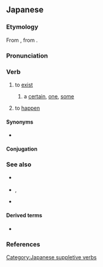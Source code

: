 ==Japanese==
{{wp|存在動詞|lang=ja}}

===Etymology===
{{ja-kanjitab|alt=有る,在る,或る,或:dated}}
From {{inh|ja|ojp|-}}, from {{inh|ja|jpx-pro|*ari}}.

===Pronunciation===
{{ja-pron|acc=a|acc_ref=DJR}}
{{ja-ojad}}

===Verb===
{{ja-verb|type=1|tr=intrans}}

# {{ja-def|有る|在る}} to [[exist]] {{q|inanimate objects}}
#: {{ja-usex|[[テーブル]]の[[上]]に[[植%木%鉢]]が'''あります'''。|テーブル の うえ に うえ%き%ばち が '''あります'''。|There '''is''' a flowerpot on top of the table.}}
#: {{ja-usex|[[汝]]に[[幸]]'''あれ'''。|なんじ に さち '''あれ'''。|I wish you happiness.|lit=May happiness '''exist''' with you.}}
#: {{ja-usex|[[私]]の[[学%校]] は [[花園]]が'''あります'''。|わたし の がっ%こう は はなぞの が '''あります'''。|My school '''has''' a flower garden.}}
## {{ja-def|或る|或}} {{q|attributive}} a [[certain]], [[one]], [[some]]
##: {{ja-usex|'''ある'''[[政%治%家]]が[[そう]][[言う|言った]]。|^'''ある''' せい%じ%か が そう いった。|A '''certain''' politician said so.}}
# {{ja-def|有る|在る}} {{lb|ja|of an accident}} to [[happen]]
#: {{ja-usex|[[何か]]'''あったら'''[[連%絡]]して[[ください]]。|なにか '''あったら''' れん%らく して ください。|If anything '''happens''', please call me.}}

====Synonyms====
* {{ja-r|linkto=存在|存%在する|そん%ざい する|gloss=to [[exist]]}}

====Conjugation====
{{ja-verbconj|ある|有ら|あら|ara|有り|あり|ari|有る|ある|aru|有る|ある|aru|有れ|あれ|are|有れ|あれ|are|有られる|あられる|arareru|有らせる<br>有らす|あらせる<br>あらす|araseru<br>arasu|有れる|あれる|areru|有ろう|あろう|arō|[[無い]]<br>有らぬ<br>有らん|[[ない]]<br>あらぬ<br>あらん|nai<br>aranu<br>aran|無く(て)<br>有らず|なく(て)<br>あらず|naku(te)<br>arazu|有ります|[[あります]]|arimasu|有った|あった|atta|有って|あって|atte|有れば|あれば|areba}}
{{ja-conj-bungo|あ|irreg-r}}

===See also===
* {{ja-r|いる}} {{qualifier|animate objects}}
* {{ja-r|だ}}, {{ja-r|です}}
* {{ja-r|ござる}}
{{Japanese basic inflections}}

====Derived terms====
* {{ja-r|気がある|き が ある}}

===References===
<references/>

[[Category:Japanese suppletive verbs]]